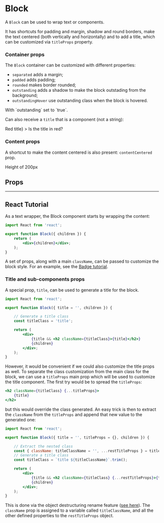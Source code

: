 

<Meta title="Components/Block" component={Block} />

# Block

A `Block` can be used to wrap text or components.

It has shortcuts for padding and margin, shadow and round borders,
make the text centered (both vertically and horizontally) and to add a title,
which can be customized via `titleProps` property.

<Canvas>
    <Story name="Default">
        <Block title="Block title">
            <Lorem />
        </Block>
    </Story>
</Canvas>

### Container props

The `Block` container can be customized with different properties:

-   `separated` adds a margin;
-   `padded` adds padding;
-   `rounded` makes border rounded;
-   `outstanding` adds a shadow to make the block outstading from the background;
-   `outstandingHover` use outstanding class when the block is hovered.

<Canvas>
    <Story name="Outstanding Squared">
        <Block outstanding={true} rounded={false}>
            With `outstanding` set to `true`.
            <Lorem paragraphs={1} />
        </Block>
    </Story>
</Canvas>

Can also receive a `title` that is a component (not a string):

<Canvas>
    <Story name="Title">
        <Block
            outstanding={true}
            rounded={false}
            title={<h2 style={{ color: 'red' }}>Red title</h2>}
        >
            Is the title in red?
            <Lorem paragraphs={1} />
        </Block>
    </Story>
</Canvas>

### Content props

A shortcut to make the content centered is also present: `contentCentered` prop.

<Canvas>
    <Story name="Content Props">
        <Block outstanding={true} contentCentered={true} style={{ height: 200 }}>
            Height of 200px
        </Block>
    </Story>
</Canvas>

## Props

<ArgsTable of={Block} />

---

## React Tutorial

As a text wrapper, the Block component starts by wrapping the content:

```jsx
import React from 'react';

export function Block({ children }) {
    return (
        <div>{children}</div>;
    );
}
```

A set of props, along with a main `className`, can be passed to customize the
block style. For an example, see the [Badge tutorial](/components/badge#tutorial).

### Title and sub-components props

A special prop, `title`, can be used to generate a title for the block.

```jsx
import React from 'react';

export function Block({ title = '', children }) {

    // Generate a title class
    const titleClass = 'title';

    return (
        <div>
            {title && <h2 className={titleClass}>{title}</h2>}
            {children}
        </div>;
    );
}
```

However, it would be convenient if we could also customize the title props as well.
To separate the class customization from the main class for the block, we can
use a `titleProps` main prop which will be used to customize the title component.
The first try would be to spread the `titleProps`:

```jsx
<h2 className={titleClass} {...titleProps}>
    {title}
</h2>
```

but this would override the class generated.
An easy trick is then to extract the `className` from the `titleProps` and append
that new value to the generated one:

```jsx
import React from 'react';

export function Block({ title = '', titleProps = {}, children }) {

    // Extract the nested class
    const { className: titleClassName = '', ...restTitleProps } = titleProps;
    // Generate a title class
    const titleClass = `title ${titleClassName}`.trim();

    return (
        <div>
            {title && <h2 className={titleClass} {...restTitleProps}>{title}</h2>}
            {children}
        </div>;
    );
}
```

This is done via the object destructuring rename feature
([see here](https://developer.mozilla.org/en-US/docs/Web/JavaScript/Reference/Operators/Destructuring_assignment#Assigning_to_new_variable_names)).
The `className` prop is assigned to a variable called `titleClassName`, and all the other
defined properties to the `restTitleProps` object.
